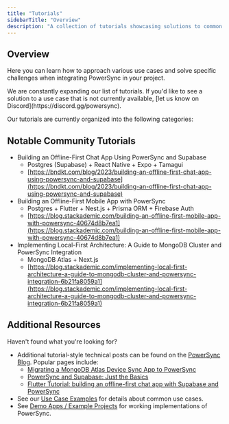 ```yaml
---
title: "Tutorials"
sidebarTitle: "Overview"
description: "A collection of tutorials showcasing solutions to common use cases across the PowerSync stack."
---
```


## Overview

Here you can learn how to approach various use cases and solve specific challenges when integrating PowerSync in your project.

<Check>
  We are constantly expanding our list of tutorials. If you'd like to see a solution to a use case that is not currently available, [let us know on Discord](https://discord.gg/powersync).
</Check>

Our tutorials are currently organized into the following categories:

<CardGroup>
  <Card title="Client-Side Tutorials" icon="graduation-cap" href="/tutorials/client/overview" horizontal/>
  <Card title="Self-Hosting Tutorials" icon="graduation-cap" href="/tutorials/self-host/overview" horizontal/>
</CardGroup>

## Notable Community Tutorials

* Building an Offline-First Chat App Using PowerSync and Supabase
  * Postgres (Supabase) + React Native + Expo + Tamagui
  * [https://bndkt.com/blog/2023/building-an-offline-first-chat-app-using-powersync-and-supabase](https://bndkt.com/blog/2023/building-an-offline-first-chat-app-using-powersync-and-supabase)
* Building an Offline-First Mobile App with PowerSync 
  * Postgres + Flutter + Nest.js + Prisma ORM + Firebase Auth
  * [https://blog.stackademic.com/building-an-offline-first-mobile-app-with-powersync-40674d8b7ea1](https://blog.stackademic.com/building-an-offline-first-mobile-app-with-powersync-40674d8b7ea1)
* Implementing Local-First Architecture: A Guide to MongoDB Cluster and PowerSync Integration
  * MongoDB Atlas + Next.js
  * [https://blog.stackademic.com/implementing-local-first-architecture-a-guide-to-mongodb-cluster-and-powersync-integration-6b21fa8059a1](https://blog.stackademic.com/implementing-local-first-architecture-a-guide-to-mongodb-cluster-and-powersync-integration-6b21fa8059a1)

## Additional Resources

Haven't found what you're looking for?

* Additional tutorial-style technical posts can be found on the [PowerSync Blog](https://www.powersync.com/blog). Popular pages include:
  * [Migrating a MongoDB Atlas Device Sync App to PowerSync](https://www.powersync.com/blog/migrating-a-mongodb-atlas-device-sync-app-to-powersync)
  * [PowerSync and Supabase: Just the Basics](https://www.powersync.com/blog/powersync-and-supabase-just-the-basics)
  * [Flutter Tutorial: building an offline-first chat app with Supabase and PowerSync](https://www.powersync.com/blog/flutter-tutorial-building-an-offline-first-chat-app-with-supabase-and-powersync)
* See our [Use Case Examples](/usage/use-case-examples) for details about common use cases.
* See [Demo Apps / Example Projects](/resources/demo-apps-example-projects) for working implementations of PowerSync.
